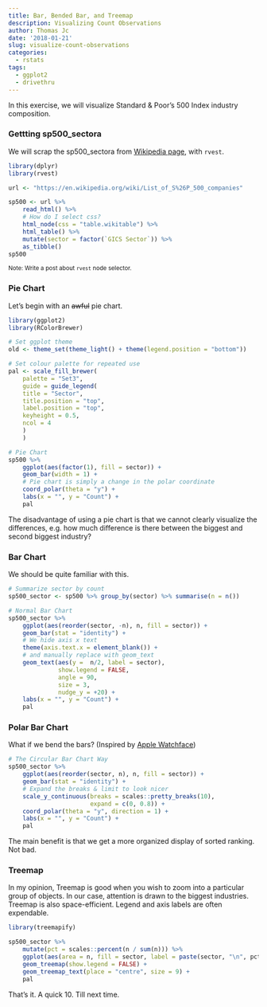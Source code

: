 ```yaml
---
title: Bar, Bended Bar, and Treemap
description: Visualizing Count Observations
author: Thomas Jc
date: '2018-01-21'
slug: visualize-count-observations
categories:
  - rstats
tags:
  - ggplot2
  - drivethru
---
```


In this exercise, we will visualize Standard & Poor's 500 Index industry composition.

### Gettting sp500_sectora

We will scrap the sp500_sectora from [Wikipedia page](https://en.wikipedia.org/wiki/S%26P_500_Index), with `rvest`.

```r
library(dplyr)
library(rvest)

url <- "https://en.wikipedia.org/wiki/List_of_S%26P_500_companies"

sp500 <- url %>% 
    read_html() %>% 
    # How do I select css? 
    html_node(css = "table.wikitable") %>% 
    html_table() %>% 
    mutate(sector = factor(`GICS Sector`)) %>% 
    as_tibble()
sp500
```

<small>Note: Write a post about `rvest` node selector.</small>

### Pie Chart

Let's begin with an ~~awful~~ pie chart.

```r
library(ggplot2)
library(RColorBrewer)

# Set ggplot theme
old <- theme_set(theme_light() + theme(legend.position = "bottom"))

# Set colour palette for repeated use
pal <- scale_fill_brewer(
    palette = "Set3",
    guide = guide_legend(
    title = "Sector",
    title.position = "top",
    label.position = "top",
    keyheight = 0.5,
    ncol = 4
    )
    )

# Pie Chart
sp500 %>% 
    ggplot(aes(factor(1), fill = sector)) + 
    geom_bar(width = 1) + 
    # Pie chart is simply a change in the polar coordinate
    coord_polar(theta = "y") +
    labs(x = "", y = "Count") +
    pal
```


The disadvantage of using a pie chart is that we cannot clearly visualize the differences, e.g. how much difference is there between the biggest and second biggest industry?

### Bar Chart

We should be quite familiar with this. 

```r
# Summarize sector by count
sp500_sector <- sp500 %>% group_by(sector) %>% summarise(n = n())

# Normal Bar Chart 
sp500_sector %>% 
    ggplot(aes(reorder(sector, -n), n, fill = sector)) + 
    geom_bar(stat = "identity") +
    # We hide axis x text 
    theme(axis.text.x = element_blank()) +
    # and manually replace with geom_text
    geom_text(aes(y =  n/2, label = sector), 
              show.legend = FALSE, 
              angle = 90, 
              size = 3, 
              nudge_y = +20) +
    labs(x = "", y = "Count") +
    pal
```


### Polar Bar Chart

What if we bend the bars? (Inspired by [Apple Watchface](https://9to5mac.files.wordpress.com/2016/06/img_5044.png?w=312))

```r
# The Circular Bar Chart Way
sp500_sector %>% 
    ggplot(aes(reorder(sector, n), n, fill = sector)) + 
    geom_bar(stat = "identity") + 
    # Expand the breaks & limit to look nicer
    scale_y_continuous(breaks = scales::pretty_breaks(10), 
                       expand = c(0, 0.8)) +
    coord_polar(theta = "y", direction = 1) +
    labs(x = "", y = "Count") +
    pal
```

The main benefit is that we get a more organized display of sorted ranking. Not bad.

### Treemap

In my opinion, Treemap is good when you wish to zoom into a particular group of objects. In our case, attention is drawn to the biggest industries. Treemap is also space-efficient. Legend and axis labels are often expendable. 

```r
library(treemapify)

sp500_sector %>% 
    mutate(pct = scales::percent(n / sum(n))) %>% 
    ggplot(aes(area = n, fill = sector, label = paste(sector, "\n", pct))) + 
    geom_treemap(show.legend = FALSE) + 
    geom_treemap_text(place = "centre", size = 9) + 
    pal
```

That's it. A quick 10. Till next time.

